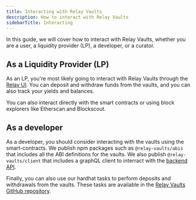 ```yaml
---
title: Interacting with Relay Vaults
description: How to interact with Relay Vaults
sidebarTitle: Interacting
---
```


In this guide, we will cover how to interact with Relay Vaults, whether you are
a user, a liquidity provider (LP), a developer, or a curator.

## As a Liquidity Provider (LP)

As an LP, you're most likely going to interact with Relay Vaults through the
[Relay UI](https://relay.link/vaults). You can deposit and withdraw funds from
the vaults, and you can also track your yields and balances.

You can also interact directly with the smart contracts or using block explorers
like Etherscan and Blockscout.

## As a developer

As a developer, you should consider interacting with the vaults using the
smart-contracts. We publish npm packages such as `@relay-vaults/abis` that
includes all the ABI definitions for the vaults. We also publish
`@relay-vaults/client` that includes a graphQL client to interract with the
[backend API](../backend).

Finally, you can also use our hardhat tasks to perform deposits and withdrawals
from the vaults. These tasks are available in the
[Relay Vaults GitHub repository](https://github.com/relayprotocol/relay-vaults/tree/main/smart-contracts).
